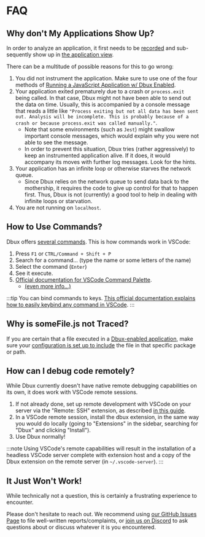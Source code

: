 
# FAQ


<TOC toc={toc} />


## Why don't My Applications Show Up?

In order to analyze an application, it first needs to be [recorded](./dbux-features/02-enable-dbux.mdx) and sub-sequently show up in [the application view](./dbux-features/06-applications.mdx).

There can be a multitude of possible reasons for this to go wrong:

1. You did not instrument the application. Make sure to use one of the four methods of [Running a JavaScript Application w/ Dbux Enabled](./dbux-features/02-enable-dbux.mdx).
2. Your application exited prematurely due to a crash or `process.exit` being called. In that case, Dbux might not have been able to send out the data on time. Usually, this is accompanied by a console message that reads a little like `"Process exiting but not all data has been sent out. Analysis will be incomplete. This is probably because of a crash or because process.exit was called manually."`.
   * Note that some environments (such as `Jest`) might swallow important console messages, which would explain why you were not able to see the message.
   * In order to prevent this situation, Dbux tries (rather aggressively) to keep an instrumented application alive. If it does, it would accompany its moves with further log messages. Look for the hints.
3. Your application has an infinite loop or otherwise starves the network queue.
   * Since Dbux relies on the network queue to send data back to the mothership, it requires the code to give up control for that to happen first. Thus, Dbux is not (currently) a good tool to help in dealing with infinite loops or starvation.
4. You are not running on `localhost`.


## How to Use Commands?

Dbux offers [several commands](./tools-and-configuration/01-dbux-code.mdx#commands). This is how commands work in VSCode:

1. Press `F1` or `CTRL/Command + Shift + P`
2. Search for a command... (type the name or some letters of the name)
3. Select the command (`Enter`)
4. See it execute.
5. [Official documentation for VSCode Command Palette](https://code.visualstudio.com/docs/getstarted/userinterface#_command-palette).
   * [(even more info...)](https://www.google.com/search?q=Official+documentation+for+VSCode+Command+Palette&hl=en)

:::tip
You can bind commands to keys. [This official documentation explains how to easily keybind any command in VSCode](https://code.visualstudio.com/docs/getstarted/keybindings).
:::


## Why is someFile.js not Traced?

If you are certain that a file executed in a [Dbux-enabled application](./dbux-features/02-enable-dbux.mdx), make sure your [configuration is set up to include](./guides/01-runtime-trace-filtering.mdx) the file in that specific package or path.


## How can I debug code remotely?

While Dbux currently doesn't have native remote debugging capabilities on its own, it does work with VSCode remote sessions.

1. If not already done, set up remote development with VSCode on your server via the "Remote: SSH" extension, as described [in this guide](https://code.visualstudio.com/docs/remote/ssh).
2. In a VSCode remote session, install the dbux extension, in the same way you would do locally (going to "Extensions" in the sidebar, searching for "Dbux" and clicking "Install").
3. Use Dbux normally!

:::note
Using VSCode's remote capabilities will result in the installation of a headless VSCode server complete with extension host and a copy of the Dbux extension on the remote server (in `~/.vscode-server`).
:::


## It Just Won't Work!

While technically not a question, this is certainly a frustrating experience to encounter.

Please don't hesitate to reach out. We recommend using [our GitHub Issues Page](https://github.com/Domiii/dbux/issues) to file well-written reports/complaints, or [join us on Discord](https://discord.gg/QKgq9ZE) to ask questions about or discuss whatever it is you encountered.
